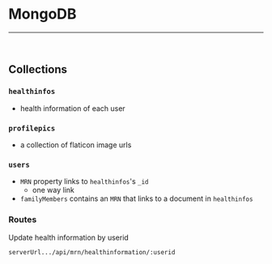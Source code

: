 
<Meta title="Docs/MongoDB" />

# MongoDB

<hr />
<br />

## Collections

### `healthinfos`

- health information of each user

### `profilepics`

- a collection of flaticon image urls

### `users `

- `MRN` property links to `healthinfos`'s `_id`
  - one way link
- `familyMembers` contains an `MRN` that links to a document in `healthinfos`

### Routes

Update health information by userid

`serverUrl.../api/mrn/healthinformation/:userid`
